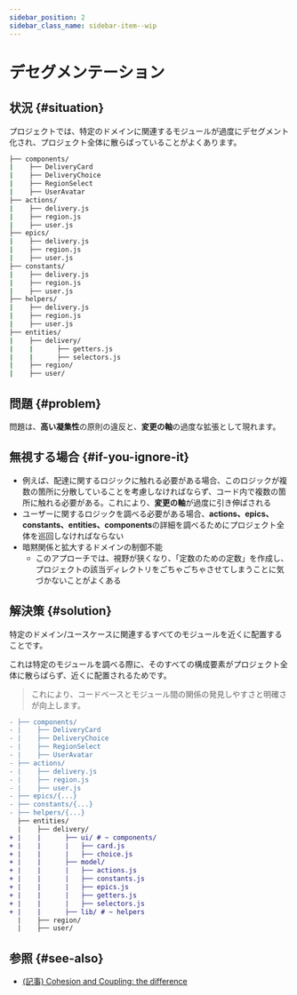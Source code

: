 ```yaml
---
sidebar_position: 2
sidebar_class_name: sidebar-item--wip
---
```



# デセグメンテーション

<WIP ticket="148" />

## 状況 {#situation}

プロジェクトでは、特定のドメインに関連するモジュールが過度にデセグメント化され、プロジェクト全体に散らばっていることがよくあります。

```sh
├── components/
|    ├── DeliveryCard
|    ├── DeliveryChoice
|    ├── RegionSelect
|    ├── UserAvatar
├── actions/
|    ├── delivery.js
|    ├── region.js
|    ├── user.js
├── epics/
|    ├── delivery.js
|    ├── region.js
|    ├── user.js
├── constants/
|    ├── delivery.js
|    ├── region.js
|    ├── user.js
├── helpers/
|    ├── delivery.js
|    ├── region.js
|    ├── user.js
├── entities/
|    ├── delivery/
|    |      ├── getters.js
|    |      ├── selectors.js
|    ├── region/
|    ├── user/
```


## 問題 {#problem}

問題は、**高い凝集性**の原則の違反と、**変更の軸**の過度な拡張として現れます。

## 無視する場合 {#if-you-ignore-it}

- 例えば、配達に関するロジックに触れる必要がある場合、このロジックが複数の箇所に分散していることを考慮しなければならず、コード内で複数の箇所に触れる必要がある。これにより、**変更の軸**が過度に引き伸ばされる
- ユーザーに関するロジックを調べる必要がある場合、**actions、epics、constants、entities、components**の詳細を調べるためにプロジェクト全体を巡回しなければならない
- 暗黙関係と拡大するドメインの制御不能
    - このアプローチでは、視野が狭くなり、「定数のための定数」を作成し、プロジェクトの該当ディレクトリをごちゃごちゃさせてしまうことに気づかないことがよくある

## 解決策 {#solution}

特定のドメイン/ユースケースに関連するすべてのモジュールを近くに配置することです。

これは特定のモジュールを調べる際に、そのすべての構成要素がプロジェクト全体に散らばらず、近くに配置されるためです。

> これにより、コードベースとモジュール間の関係の発見しやすさと明確さが向上します。

```diff
- ├── components/
- |    ├── DeliveryCard
- |    ├── DeliveryChoice
- |    ├── RegionSelect
- |    ├── UserAvatar
- ├── actions/
- |    ├── delivery.js
- |    ├── region.js
- |    ├── user.js
- ├── epics/{...}
- ├── constants/{...}
- ├── helpers/{...}
  ├── entities/
  |    ├── delivery/
+ |    |      ├── ui/ # ~ components/
+ |    |      |   ├── card.js
+ |    |      |   ├── choice.js
+ |    |      ├── model/
+ |    |      |   ├── actions.js
+ |    |      |   ├── constants.js
+ |    |      |   ├── epics.js
+ |    |      |   ├── getters.js
+ |    |      |   ├── selectors.js
+ |    |      ├── lib/ # ~ helpers
  |    ├── region/
  |    ├── user/
```

## 参照 {#see-also}
* [(記事) Cohesion and Coupling: the difference](https://enterprisecraftsmanship.com/posts/cohesion-coupling-difference/)
